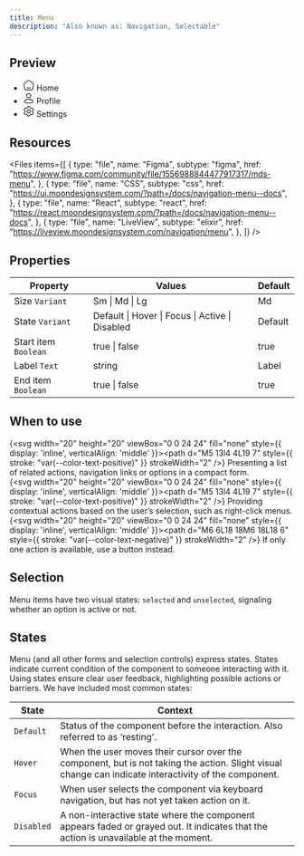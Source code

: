 ```yaml
---
title: Menu
description: "Also known as: Navigation, Selectable"
---
```


## Preview

<div className="w-full bg-primary h-[320px] flex items-center justify-center border border-primary gap-4 not-prose">
  <ul className="moon-menu w-[320px]">
    <li className="moon-menu-item">
      <svg
        width="20"
        height="20"
        viewBox="0 0 20 20"
        fill="none"
        xmlns="http://www.w3.org/2000/svg"
      >
        <g id="home">
          <g id="Icon">
            <path
              d="M7.88387 13.6735C7.61149 13.4615 7.2188 13.5104 7.00677 13.7828C6.79474 14.0552 6.84367 14.4479 7.11605 14.6599C7.89404 15.2655 8.90489 15.6251 9.99996 15.6251C11.095 15.6251 12.1059 15.2655 12.8839 14.6599C13.1563 14.4479 13.2052 14.0552 12.9932 13.7828C12.7811 13.5104 12.3884 13.4615 12.1161 13.6735C11.5615 14.1052 10.822 14.3751 9.99996 14.3751C9.17797 14.3751 8.43842 14.1052 7.88387 13.6735Z"
              fill="currentColor"
            />
            <path
              fill-rule="evenodd"
              clip-rule="evenodd"
              d="M9.99996 1.04175C9.27824 1.04175 8.63303 1.27248 7.93647 1.66337C7.26154 2.04211 6.48818 2.60129 5.51569 3.30445L4.25816 4.21368C3.47771 4.77797 2.85436 5.22866 2.3842 5.64581C1.89875 6.07653 1.53558 6.50591 1.30521 7.04603C1.07434 7.58732 1.0185 8.14212 1.04947 8.78181C1.07936 9.39915 1.19383 10.144 1.33656 11.0728L1.59928 12.7823C1.80209 14.1022 1.96358 15.1531 2.20083 15.9719C2.44616 16.8185 2.79176 17.4906 3.40946 18.0044C4.02461 18.5161 4.75738 18.7439 5.65251 18.8527C6.52329 18.9584 7.62175 18.9584 9.00921 18.9584H10.9907C12.3782 18.9584 13.4766 18.9584 14.3474 18.8527C15.2425 18.7439 15.9753 18.5161 16.5905 18.0044C17.2082 17.4906 17.5538 16.8185 17.7991 15.9719C18.0363 15.1531 18.1978 14.1022 18.4006 12.7823L18.6634 11.0727C18.8061 10.1439 18.9206 9.39913 18.9505 8.78181C18.9814 8.14212 18.9256 7.58732 18.6947 7.04603C18.4643 6.50591 18.1012 6.07653 17.6157 5.64581C17.1456 5.22866 16.5222 4.77797 15.7418 4.21369L14.4843 3.30446C13.5118 2.6013 12.7384 2.04211 12.0635 1.66337C11.3669 1.27248 10.7217 1.04175 9.99996 1.04175ZM6.21699 4.33989C7.22761 3.60918 7.94327 3.09291 8.54818 2.75346C9.13863 2.42212 9.56914 2.29175 9.99996 2.29175C10.4308 2.29175 10.8613 2.42212 11.4517 2.75346C12.0567 3.09291 12.7723 3.60918 13.7829 4.33989L14.9828 5.20745C15.7959 5.79531 16.3682 6.20999 16.7861 6.58083C17.1941 6.94282 17.4134 7.228 17.5449 7.53643C17.676 7.84369 17.7276 8.19174 17.7019 8.72136C17.6756 9.26594 17.5718 9.9464 17.4227 10.9164L17.1719 12.5488C16.9608 13.9222 16.8104 14.8925 16.5985 15.624C16.392 16.3366 16.1467 16.7477 15.7911 17.0434C15.433 17.3413 14.9677 17.5181 14.1967 17.6118C13.41 17.7073 12.3875 17.7084 10.949 17.7084H9.05095C7.61243 17.7084 6.5899 17.7073 5.80323 17.6118C5.03219 17.5181 4.56691 17.3413 4.20879 17.0434C3.85324 16.7477 3.60795 16.3366 3.40144 15.624C3.18948 14.8925 3.03913 13.9222 2.82807 12.5488L2.5772 10.9164C2.42815 9.9464 2.32437 9.26594 2.29801 8.72136C2.27237 8.19174 2.32394 7.84369 2.45499 7.53643C2.58654 7.228 2.80581 6.94282 3.2138 6.58083C3.63177 6.20999 4.20406 5.79531 5.01711 5.20745L6.21699 4.33989Z"
              fill="currentColor"
            />
          </g>
        </g>
      </svg>
      Home
    </li>
    <li className="moon-menu-item">
      <svg
        width="20"
        height="20"
        viewBox="0 0 20 20"
        fill="none"
        xmlns="http://www.w3.org/2000/svg"
      >
        <g id="user">
          <g id="Icon">
            <path
              fill-rule="evenodd"
              clip-rule="evenodd"
              d="M9.99976 1.04163C7.58351 1.04163 5.62476 3.00038 5.62476 5.41663C5.62476 7.83287 7.58351 9.79163 9.99976 9.79163C12.416 9.79163 14.3748 7.83287 14.3748 5.41663C14.3748 3.00038 12.416 1.04163 9.99976 1.04163ZM6.87476 5.41663C6.87476 3.69074 8.27387 2.29163 9.99976 2.29163C11.7256 2.29163 13.1248 3.69074 13.1248 5.41663C13.1248 7.14252 11.7256 8.54163 9.99976 8.54163C8.27387 8.54163 6.87476 7.14252 6.87476 5.41663Z"
              fill="currentColor"
            />
            <path
              fill-rule="evenodd"
              clip-rule="evenodd"
              d="M15.1905 12.566C15.0549 12.4895 14.9353 12.422 14.8383 12.3643C11.8766 10.6007 8.12316 10.6007 5.16146 12.3643C5.06453 12.422 4.9448 12.4895 4.80924 12.566C4.21523 12.9011 3.31731 13.4077 2.70217 14.0098C2.31745 14.3864 1.9519 14.8826 1.88545 15.4906C1.81477 16.1371 2.09683 16.7439 2.66268 17.2829C3.63888 18.213 4.81037 18.9583 6.32563 18.9583H13.6742C15.1894 18.9583 16.3609 18.213 17.3371 17.2829C17.903 16.7439 18.185 16.1371 18.1144 15.4906C18.0479 14.8826 17.6824 14.3864 17.2976 14.0098C16.6825 13.4077 15.7845 12.9011 15.1905 12.566ZM5.80097 13.4383C8.36862 11.9094 11.6312 11.9094 14.1988 13.4383C14.3387 13.5216 14.492 13.6086 14.6526 13.6997C15.2465 14.0366 15.9399 14.4299 16.4233 14.9031C16.7234 15.1969 16.8513 15.4392 16.8718 15.6264C16.888 15.7751 16.8504 16.0202 16.4749 16.3779C15.6117 17.2003 14.7346 17.7083 13.6742 17.7083H6.32563C5.26525 17.7083 4.38811 17.2003 3.5249 16.3779C3.14937 16.0202 3.1118 15.7751 3.12804 15.6264C3.14851 15.4392 3.27644 15.1969 3.57654 14.9031C4.05995 14.4299 4.7533 14.0366 5.34714 13.6997C5.5077 13.6086 5.66109 13.5216 5.80097 13.4383Z"
              fill="currentColor"
            />
          </g>
        </g>
      </svg>
      Profile
    </li>
    <li className="moon-menu-item">
      <svg
        width="20"
        height="20"
        viewBox="0 0 20 20"
        fill="none"
        xmlns="http://www.w3.org/2000/svg"
      >
        <g id="settings">
          <g id="Icon">
            <path
              fill-rule="evenodd"
              clip-rule="evenodd"
              d="M9.96419 6.4519C8.00818 6.4519 6.42253 8.03756 6.42253 9.99357C6.42253 11.9496 8.00818 13.5352 9.96419 13.5352C11.9202 13.5352 13.5059 11.9496 13.5059 9.99357C13.5059 8.03756 11.9202 6.4519 9.96419 6.4519ZM7.67253 9.99357C7.67253 8.72792 8.69854 7.7019 9.96419 7.7019C11.2298 7.7019 12.2559 8.72792 12.2559 9.99357C12.2559 11.2592 11.2298 12.2852 9.96419 12.2852C8.69854 12.2852 7.67253 11.2592 7.67253 9.99357Z"
              fill="currentColor"
            />
            <path
              fill-rule="evenodd"
              clip-rule="evenodd"
              d="M10.494 1.04175H9.5061C9.24219 1.04172 8.99418 1.04169 8.78632 1.06546C8.55471 1.09196 8.31114 1.15323 8.08387 1.31736C7.8567 1.48142 7.72186 1.69332 7.6237 1.90474C7.53553 2.09464 7.45718 2.33024 7.37373 2.5812L7.36446 2.60908L7.09133 3.4248C7.01239 3.62378 6.87429 3.79337 6.69604 3.91066L6.44405 4.05605C6.23313 4.16099 5.99294 4.19089 5.76293 4.14093L4.76266 3.85919L4.73327 3.85085C4.45992 3.77324 4.20431 3.70067 3.9842 3.66573C3.73941 3.62686 3.47161 3.6219 3.19468 3.73453C2.91786 3.84712 2.72949 4.03754 2.58118 4.23611C2.44775 4.41477 2.315 4.64521 2.17294 4.89181L1.73127 5.65833C1.59818 5.88922 1.4733 6.10588 1.38953 6.29935C1.29625 6.51477 1.22743 6.75797 1.2569 7.03845C1.28637 7.31895 1.40423 7.54254 1.54029 7.73385C1.66245 7.90563 1.82965 8.09152 2.00779 8.28958L2.02647 8.31035L2.02757 8.31157L2.87018 9.25361C2.9755 9.39631 3.0856 9.70646 3.0856 9.99995C3.0856 10.2937 2.97552 10.6038 2.8702 10.7465L2.02757 11.6885L2.02648 11.6898L2.00779 11.7105C1.82966 11.9086 1.66246 12.0945 1.54029 12.2663C1.40424 12.4576 1.28637 12.6811 1.2569 12.9617C1.22743 13.2421 1.29625 13.4853 1.38953 13.7008C1.4733 13.8942 1.59819 14.1109 1.73127 14.3418L2.17294 15.1083C2.31499 15.3549 2.44774 15.5853 2.58117 15.764C2.72948 15.9625 2.91786 16.153 3.19469 16.2656C3.47162 16.3782 3.73942 16.3732 3.98422 16.3344C4.20434 16.2994 4.45995 16.2268 4.7333 16.1492L4.76219 16.141L5.76288 15.8591C5.99295 15.8092 6.2332 15.8391 6.44415 15.9441L6.69608 16.0895C6.8743 16.2067 7.01237 16.3763 7.0913 16.5753L7.36446 17.3911L7.37373 17.419C7.45719 17.6699 7.53553 17.9055 7.6237 18.0954C7.72186 18.3069 7.8567 18.5187 8.08387 18.6828C8.31114 18.8469 8.55471 18.9082 8.78632 18.9347C8.99419 18.9585 9.2422 18.9585 9.50612 18.9584H10.4939C10.7579 18.9585 11.0059 18.9585 11.2137 18.9347C11.4454 18.9082 11.6889 18.8469 11.9162 18.6828C12.1434 18.5187 12.2782 18.3069 12.3764 18.0954C12.4645 17.9055 12.5429 17.6699 12.6263 17.419L12.6356 17.3911L12.9088 16.5753C12.9877 16.3763 13.1258 16.2067 13.304 16.0895L13.5559 15.9441C13.7669 15.8391 14.0071 15.8092 14.2372 15.8591L15.2379 16.141L15.2668 16.1492C15.5401 16.2268 15.7957 16.2994 16.0158 16.3344C16.2606 16.3732 16.5284 16.3782 16.8054 16.2656C17.0822 16.153 17.2706 15.9625 17.4189 15.764C17.5523 15.5853 17.6851 15.3549 17.8271 15.1083L18.2688 14.3418C18.4019 14.1109 18.5268 13.8942 18.6105 13.7008C18.7038 13.4853 18.7726 13.2421 18.7432 12.9617C18.7137 12.6811 18.5958 12.4576 18.4598 12.2663C18.3376 12.0945 18.1704 11.9086 17.9923 11.7106L17.9736 11.6898L17.1299 10.7465C17.0245 10.6038 16.9145 10.2937 16.9145 9.99995C16.9145 9.70646 17.0246 9.39631 17.1299 9.25361L17.9725 8.31157L17.9736 8.31035L17.9923 8.28958C18.1704 8.09152 18.3376 7.90563 18.4598 7.73385C18.5958 7.54254 18.7137 7.31895 18.7432 7.03845C18.7726 6.75797 18.7038 6.51477 18.6105 6.29935C18.5268 6.10589 18.4019 5.88924 18.2688 5.65836L17.8271 4.89178C17.6851 4.64519 17.5523 4.41477 17.4189 4.23611C17.2706 4.03754 17.0822 3.84712 16.8054 3.73453C16.5285 3.6219 16.2607 3.62686 16.0159 3.66573C15.7958 3.70067 15.5401 3.77325 15.2668 3.85085L15.2379 3.85905L14.2371 4.14093C14.0071 4.19089 13.7669 4.16099 13.556 4.05605L13.304 3.91065C13.1258 3.79337 12.9877 3.62378 12.9087 3.4248L12.6352 2.60793L12.6263 2.58117C12.5429 2.33022 12.4645 2.09464 12.3764 1.90474C12.2782 1.69332 12.1434 1.48142 11.9162 1.31736C11.6889 1.15323 11.4454 1.09196 11.2137 1.06546C11.0059 1.04169 10.7579 1.04172 10.494 1.04175ZM8.81501 2.33133L8.8157 2.33074C8.8157 2.33074 8.81988 2.3286 8.82644 2.32642C8.84062 2.32173 8.87059 2.31398 8.92839 2.30737C9.05658 2.2927 9.2318 2.29175 9.53554 2.29175H10.4645C10.7683 2.29175 10.9435 2.2927 11.0717 2.30737C11.1295 2.31398 11.1594 2.32173 11.1736 2.32642C11.1802 2.3286 11.1844 2.33074 11.1844 2.33074L11.1851 2.33133C11.1851 2.33133 11.1879 2.33419 11.1921 2.33981C11.2011 2.35196 11.218 2.37816 11.2426 2.43114C11.2971 2.54856 11.3535 2.71502 11.4495 3.00367L11.7325 3.84876L11.7373 3.86135C11.9124 4.31791 12.2289 4.70655 12.6406 4.97023L12.6528 4.97804L12.9592 5.15486L12.9728 5.16182C13.453 5.40855 14.0049 5.47739 14.5309 5.35607L14.5455 5.35271L15.578 5.0619C15.8919 4.97282 16.0746 4.92206 16.2119 4.90026C16.274 4.8904 16.3072 4.89007 16.323 4.89103C16.3303 4.89147 16.334 4.89227 16.334 4.89227L16.335 4.89269C16.335 4.89269 16.3383 4.89475 16.3438 4.89956C16.3559 4.91001 16.3796 4.93357 16.4174 4.9841C16.5008 5.09576 16.5965 5.25986 16.7596 5.54294L17.171 6.25678C17.324 6.52233 17.4116 6.6763 17.4635 6.79605C17.4869 6.8501 17.4953 6.88044 17.4983 6.89548C17.4998 6.90244 17.5 6.90662 17.5 6.90662L17.5 6.90785L17.4998 6.90904C17.4998 6.90904 17.4987 6.91304 17.4958 6.91953C17.4897 6.93356 17.4752 6.96145 17.4411 7.0094C17.3655 7.11567 17.2479 7.24796 17.043 7.47578L17.0419 7.477L16.17 8.45185L16.1581 8.46686C15.8461 8.86186 15.6645 9.46886 15.6645 9.99995C15.6645 10.5313 15.846 11.1382 16.1581 11.5332L16.1699 11.5482L17.043 12.5243C17.2479 12.7521 17.3655 12.8844 17.4411 12.9907C17.4752 13.0387 17.4897 13.0665 17.4958 13.0806C17.4987 13.0871 17.4998 13.0911 17.4998 13.0911L17.5 13.0923L17.5 13.0935C17.5 13.0935 17.4998 13.0977 17.4983 13.1046C17.4953 13.1197 17.4869 13.15 17.4635 13.204C17.4116 13.3238 17.324 13.4778 17.171 13.7433L16.7597 14.4571C16.5965 14.7402 16.5008 14.9043 16.4174 15.016C16.3796 15.0665 16.3559 15.0901 16.3438 15.1005C16.3382 15.1053 16.335 15.1074 16.335 15.1074L16.334 15.1078C16.334 15.1078 16.3303 15.1086 16.323 15.1091C16.3072 15.11 16.274 15.1097 16.2119 15.0998C16.0746 15.078 15.8919 15.0273 15.578 14.9382L14.5456 14.6474L14.531 14.644C14.0048 14.5227 13.4528 14.5915 12.9726 14.8384L12.959 14.8453L12.6526 15.0222L12.6404 15.03C12.2288 15.2937 11.9124 15.6823 11.7373 16.1387L11.7325 16.1513L11.4499 16.9954L11.4495 16.9965C11.3535 17.2852 11.2971 17.4516 11.2426 17.569C11.218 17.622 11.2011 17.6482 11.1921 17.6604C11.1879 17.666 11.1851 17.6688 11.1851 17.6688L11.1837 17.6699C11.1837 17.6699 11.1825 17.6704 11.1802 17.6713C11.1786 17.672 11.1764 17.6728 11.1736 17.6737C11.1594 17.6784 11.1295 17.6862 11.0717 17.6928C10.9435 17.7075 10.7683 17.7084 10.4645 17.7084H9.53554C9.2318 17.7084 9.05658 17.7075 8.92839 17.6928C8.87058 17.6862 8.84062 17.6784 8.82644 17.6737C8.81988 17.6716 8.8157 17.6694 8.8157 17.6694L8.81501 17.6688C8.81501 17.6688 8.81219 17.666 8.80801 17.6604C8.79896 17.6482 8.78206 17.622 8.75746 17.569C8.70294 17.4516 8.64657 17.2852 8.55055 16.9965L8.26756 16.1513L8.26273 16.1387C8.08764 15.6823 7.77127 15.2937 7.35965 15.03L7.34746 15.0222L7.04104 14.8453L7.0275 14.8384C6.54724 14.5915 5.99525 14.5227 5.46909 14.644L5.4545 14.6474L4.4221 14.9382C4.10815 15.0273 3.9255 15.078 3.78819 15.0998C3.72609 15.1097 3.69286 15.11 3.67705 15.1091C3.66978 15.1086 3.66611 15.1078 3.66611 15.1078L3.6651 15.1074C3.6651 15.1074 3.66182 15.1053 3.65624 15.1005C3.64412 15.0901 3.62042 15.0665 3.58268 15.016C3.49928 14.9043 3.40353 14.7402 3.24041 14.4571L2.8291 13.7433C2.67609 13.4778 2.58846 13.3238 2.5366 13.204C2.5132 13.15 2.50481 13.1197 2.50173 13.1046C2.5003 13.0977 2.50003 13.0935 2.50003 13.0935L2.50006 13.0923L2.50029 13.0911C2.50029 13.0911 2.50141 13.0871 2.50424 13.0806C2.51036 13.0665 2.52485 13.0387 2.55896 12.9907C2.63453 12.8844 2.7522 12.7521 2.95706 12.5243L2.95816 12.5231L3.83013 11.5482L3.84199 11.5332C4.15405 11.1382 4.3356 10.5313 4.3356 9.99995C4.3356 9.46886 4.15398 8.86186 3.84196 8.46686L3.83011 8.45185L2.95816 7.477L2.95706 7.47578C2.7522 7.24796 2.63453 7.11567 2.55895 7.0094C2.52485 6.96145 2.51036 6.93356 2.50424 6.91953C2.50141 6.91304 2.50028 6.90904 2.50028 6.90904L2.50006 6.90785L2.50003 6.90662C2.50003 6.90662 2.5003 6.90244 2.50173 6.89548C2.50481 6.88044 2.5132 6.8501 2.5366 6.79605C2.58846 6.6763 2.67608 6.52233 2.8291 6.25678L3.24042 5.54294C3.40354 5.25986 3.49929 5.09576 3.58269 4.9841C3.62042 4.93357 3.64412 4.91001 3.65624 4.89956C3.66182 4.89475 3.6651 4.89269 3.6651 4.89269L3.66612 4.89227C3.66612 4.89227 3.66979 4.89147 3.67705 4.89103C3.69287 4.89007 3.7261 4.8904 3.78819 4.90026C3.9255 4.92206 4.10815 4.97282 4.4221 5.0619L5.45455 5.35271L5.46914 5.35607C5.9952 5.47739 6.54708 5.40855 7.02729 5.16182L7.04083 5.15486L7.3473 4.97804L7.35949 4.97023C7.77119 4.70655 8.08764 4.31791 8.26275 3.86135L8.26758 3.84876L8.55054 3.00367C8.64657 2.71502 8.70294 2.54856 8.75746 2.43114C8.78206 2.37816 8.79896 2.35196 8.80801 2.33981C8.81219 2.33419 8.81501 2.33133 8.81501 2.33133Z"
              fill="currentColor"
            />
          </g>
        </g>
      </svg>
      Settings
    </li>
  </ul>
</div>

## Resources

<Files
  items={[
    {
      type: "file",
      name: "Figma",
      subtype: "figma",
      href: "https://www.figma.com/community/file/1556988844477917317/mds-menu",
    },
    {
      type: "file",
      name: "CSS",
      subtype: "css",
      href: "https://ui.moondesignsystem.com/?path=/docs/navigation-menu--docs",
    },
    {
      type: "file",
      name: "React",
      subtype: "react",
      href: "https://react.moondesignsystem.com/?path=/docs/navigation-menu--docs",
    },
    {
      type: "file",
      name: "LiveView",
      subtype: "elixir",
      href: "https://liveview.moondesignsystem.com/navigation/menu",
    },
  ]}
/>

## Properties

| **Property**         | **Values**                                      | **Default** |
| -------------------- | ----------------------------------------------- | ----------- |
| Size `Variant`       | Sm \| Md \| Lg                                  | Md          |
| State `Variant`      | Default \| Hover \| Focus \| Active \| Disabled | Default     |
| Start item `Boolean` | true \| false                                   | true        |
| Label `Text`         | string                                          | Label       |
| End item `Boolean`   | true \| false                                   | true        |

## When to use

{<svg width="20" height="20" viewBox="0 0 24 24" fill="none" style={{ display: 'inline', verticalAlign: 'middle' }}><path d="M5 13l4 4L19 7" style={{ stroke: "var(--color-text-positive)" }} strokeWidth="2" /></svg>} Presenting a list of related actions, navigation links or options in a compact form. <br/>
{<svg width="20" height="20" viewBox="0 0 24 24" fill="none" style={{ display: 'inline', verticalAlign: 'middle' }}><path d="M5 13l4 4L19 7" style={{ stroke: "var(--color-text-positive)" }} strokeWidth="2" /></svg>} Providing contextual actions based on the user’s selection, such as right-click menus. <br/>
{<svg width="20" height="20" viewBox="0 0 24 24" fill="none" style={{ display: 'inline', verticalAlign: 'middle' }}><path d="M6 6L18 18M6 18L18 6" style={{ stroke: "var(--color-text-negative)" }} strokeWidth="2" /></svg>} If only one action is available, use a button instead. <br/>

## Selection

Menu items have two visual states: `selected` and `unselected`, signaling whether an option is active or not.

## States

Menu (and all other forms and selection controls) express states. States indicate current condition of the component to someone interacting with it.
Using states ensure clear user feedback, highlighting possible actions or barriers. We have included most common states:

| **State**  | **Context**                                                                                                                                          |
| ---------- | ---------------------------------------------------------------------------------------------------------------------------------------------------- |
| `Default`  | Status of the component before the interaction. Also referred to as ‘resting’.                                                                       |
| `Hover`    | When the user moves their cursor over the component, but is not taking the action. Slight visual change can indicate interactivity of the component. |
| `Focus`    | When user selects the component via keyboard navigation, but has not yet taken action on it.                                                         |
| `Disabled` | A non-interactive state where the component appears faded or grayed out. It indicates that the action is unavailable at the moment.                  |
